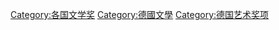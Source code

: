 [[Category:各国文学奖|Category:各国文学奖]]
[[Category:德國文學|Category:德國文學]]
[[Category:德国艺术奖项|Category:德国艺术奖项]]
